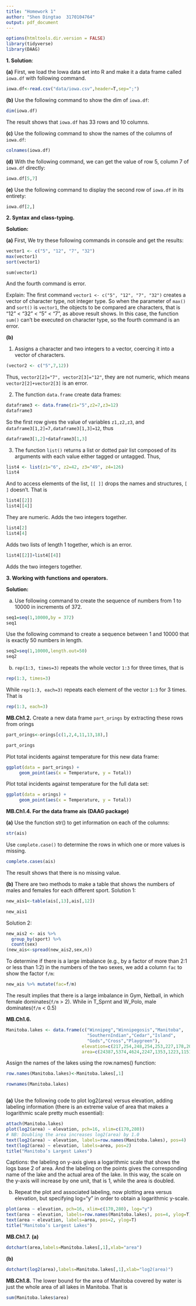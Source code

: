 ```yaml
---
title: "Homework 1"
author: "Shen Dingtao  3170104764"
output: pdf_document
---
```

```r
options(htmltools.dir.version = FALSE)
library(tidyverse)
library(DAAG)
```

**1. Solution**:

**(a)** First, we load the Iowa data set into R and make it a data frame called `iowa.df` with following command.
```r
iowa.df<-read.csv("data/iowa.csv",header=T,sep=";")
```

**(b)** Use the following command to show the dim of `iowa.df`:
```r
dim(iowa.df)
```
The result shows that `iowa.df` has 33 rows and 10 columns.

**(c)** Use the following command to show the names of the columns of `iowa.df`:
```r
colnames(iowa.df)
```

**(d)** With the following command, we can get the value of row 5, column 7 of `iowa.df` directly:
```r
iowa.df[5,7]
```

**(e)** Use the following command to display the second row of `iowa.df` in its entirety:
```r
iowa.df[2,]
```
**2. Syntax and class-typing.**

**Solution:**

**(a)** First, We try these following commands in console and get the results:

```r
vector1 <- c("5", "12", "7", "32")
max(vector1)
sort(vector1)
```
```
sum(vector1)
```
And the fourth command is error.

Explain: The first command `vector1 <- c("5", "12", "7", "32")` creates a vector of character type, not integer type. So when the parameter of `max()` and `sort()` is `vector1`, the objects to be compared are characters, that is "12" < "32" < "5" < "7", as above result shows. In this case, the function `sum()` can't be executed on character type, so the fourth command is an error.

**(b)** 

1) Assigns a character and two integers to a vector, coercing it into a vector of characters.

```r
(vector2 <- c("5",7,12))
```
Thus, `vector2[2]="7", vector2[3]="12"`, they are not numeric, which means `vector2[2]+vector2[3]` is an error. 

2) The function `data.frame` create data frames:
```r
dataframe3 <- data.frame(z1="5",z2=7,z3=12)
dataframe3
```
So the first row gives the value of variables `z1,z2,z3`, and `dataframe3[1,2]=7,dataframe3[1,3]=12`, thus
```r
dataframe3[1,2]+dataframe3[1,3]
```

3) The function `list()` returns a list or dotted pair list composed of its arguments with each value either tagged or untagged. Thus,
```r
list4 <- list(z1="6", z2=42, z3="49", z4=126)
list4
```
And to access elements of the list, `[[ ]]` drops the names and structures, `[ ]` doesn't. That is
```r
list4[[2]]
list4[[4]]
```
They are numeric. Adds the two integers together.
```r
list4[2]
list4[4]
```
Adds two lists of length 1 together, which is an error.
```r
list4[[2]]+list4[[4]]
```
Adds the two integers together.

**3. Working with functions and operators.**

**Solution:**

(a) Use following command to create the sequence of numbers from 1 to 10000 in increments of 372.
```r
seq1=seq(1,10000,by = 372)
seq1
```
Use the following command to create a sequence between 1 and 10000 that is exactly 50 numbers in length.
```r
seq2=seq(1,10000,length.out=50)
seq2
```

(b) `rep(1:3, times=3)` repeats the whole vector `1:3` for three times, that is
```r
rep(1:3, times=3)
``` 
While `rep(1:3, each=3)` repeats each element of the vector `1:3` for 3 times. That is 
```r
rep(1:3, each=3)
```
**MB.Ch1.2.** 
Create a new data frame `part_orings` by extracting these rows from orings
```r
part_orings<-orings[c(1,2,4,11,13,18),]
```
```r
part_orings
```
Plot total incidents against temperature for this new data frame:
```r
ggplot(data = part_orings) +
     geom_point(aes(x = Temperature, y = Total))
```
Plot total incidents against temperature for the full data set:
```r
ggplot(data = orings) +
     geom_point(aes(x = Temperature, y = Total))
```

**MB.Ch1.4. For the data frame ais (DAAG package)**

**(a)** Use the function str() to get information on each of the columns:
```r
str(ais)
```
Use `complete.case()` to determine the rows in which one or more values is missing.
```r
complete.cases(ais)
```
The result shows that there is no missing value.

**(b)** There are two methods to make a table that shows the numbers of males and females for each different sport.
Solution 1:
```r
new_ais1<-table(ais[,13],ais[,12])
```
```r
new_ais1
```
Solution 2:
```r
new_ais2 <- ais %>% 
  group_by(sport) %>% 
  count(sex)
(new_ais<-spread(new_ais2,sex,n))
```
To determine if there is a large imbalance (e.g., by a factor of more than 2:1 or less than 1:2) in the numbers of the two sexes, we add a column `fac` to show the factor `f/m`:
```r
new_ais %>% mutate(fac=f/m)
```
The result implies that there is a large imbalance in Gym, Netball, in which female dominates(`f/m` > 2). While in T_Sprnt and W_Polo, male dominates(`f/m` < 0.5)  

**MB.Ch1.6.**
```r
Manitoba.lakes <- data.frame(c("Winnipeg","Winnipegosis","Manitoba",
                               "SouthernIndian","Cedar","Island",
                               "Gods","Cross","Playgreen"),
                             elevation=c(217,254,248,254,253,227,178,207,217),
                             area=c(24387,5374,4624,2247,1353,1223,1151,755,657))
```
Assign the names of the lakes using the row.names()
function:
```r
row.names(Manitoba.lakes)<-Manitoba.lakes[,1]
```
```r
rownames(Manitoba.lakes)
```
```r

```
**(a)** Use the following code to plot log2(area) versus elevation, adding labeling information (there is an extreme value of area that makes a logarithmic scale pretty much essential):
```r
attach(Manitoba.lakes)
plot(log2(area) ~ elevation, pch=16, xlim=c(170,280))
# NB: Doubling the area increases log2(area) by 1.0
text(log2(area) ~ elevation, labels=row.names(Manitoba.lakes), pos=4)
text(log2(area) ~ elevation, labels=area, pos=2) 
title("Manitoba’s Largest Lakes")
```
Captions: the labeling on y-axis gives a logarithmic scale that shows the logs base 2 of area. And the labeling on the points gives the corresponding name of the lake and the actual area of the lake. In this way, the scale on the y-axis will increase by one unit, that is 1, while the area is doubled. 

(b) Repeat the plot and associated labeling, now plotting area versus elevation, but specifying log="y" in order to obtain a logarithmic y-scale.
```r
plot(area ~ elevation, pch=16, xlim=c(170,280), log="y")
text(area ~ elevation, labels=row.names(Manitoba.lakes), pos=4, ylog=T)
text(area ~ elevation, labels=area, pos=2, ylog=T) 
title("Manitoba’s Largest Lakes")

```
**MB.Ch1.7.** 
**(a)**
```r
dotchart(area,labels=Manitoba.lakes[,1],xlab="area")
```
**(b)**
```r
dotchart(log2(area),labels=Manitoba.lakes[,1],xlab="log2(area)")
```

**MB.Ch1.8.** The lower bound for the area of Manitoba covered by water is just the whole area of all lakes in Manitoba. That is
```r
sum(Manitoba.lakes$area)
```

